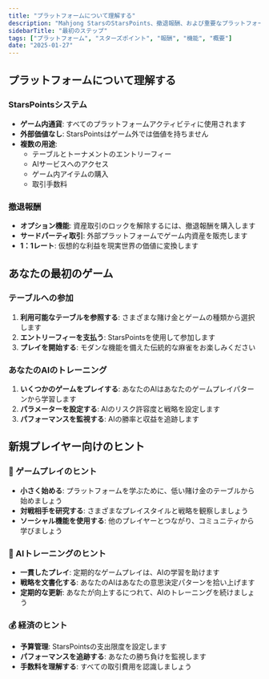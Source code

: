 ```yaml
---
title: "プラットフォームについて理解する"
description: "Mahjong StarsのStarsPoints、撤退報酬、および重要なプラットフォーム機能について学びましょう"
sidebarTitle: "最初のステップ"
tags: ["プラットフォーム", "スターズポイント", "報酬", "機能", "概要"]
date: "2025-01-27"
---
```


## プラットフォームについて理解する

### StarsPointsシステム
- **ゲーム内通貨**: すべてのプラットフォームアクティビティに使用されます
- **外部価値なし**: StarsPointsはゲーム外では価値を持ちません
- **複数の用途**:
  - テーブルとトーナメントのエントリーフィー
  - AIサービスへのアクセス
  - ゲーム内アイテムの購入
  - 取引手数料

### 撤退報酬
- **オプション機能**: 資産取引のロックを解除するには、撤退報酬を購入します
- **サードパーティ取引**: 外部プラットフォームでゲーム内資産を販売します
- **1：1レート**: 仮想的な利益を現実世界の価値に変換します

## あなたの最初のゲーム

### テーブルへの参加
1. **利用可能なテーブルを参照する**: さまざまな賭け金とゲームの種類から選択します
2. **エントリーフィーを支払う**: StarsPointsを使用して参加します
3. **プレイを開始する**: モダンな機能を備えた伝統的な麻雀をお楽しみください

### あなたのAIのトレーニング
1. **いくつかのゲームをプレイする**: あなたのAIはあなたのゲームプレイパターンから学習します
2. **パラメーターを設定する**: AIのリスク許容度と戦略を設定します
3. **パフォーマンスを監視する**: AIの勝率と収益を追跡します

## 新規プレイヤー向けのヒント

### 🎯 ゲームプレイのヒント
- **小さく始める**: プラットフォームを学ぶために、低い賭け金のテーブルから始めましょう
- **対戦相手を研究する**: さまざまなプレイスタイルと戦略を観察しましょう
- **ソーシャル機能を使用する**: 他のプレイヤーとつながり、コミュニティから学びましょう

### 🤖 AIトレーニングのヒント
- **一貫したプレイ**: 定期的なゲームプレイは、AIの学習を助けます
- **戦略を文書化する**: あなたのAIはあなたの意思決定パターンを拾い上げます
- **定期的な更新**: あなたが向上するにつれて、AIのトレーニングを続けましょう

### 💰 経済のヒント
- **予算管理**: StarsPointsの支出限度を設定します
- **パフォーマンスを追跡する**: あなたの勝ち負けを監視します
- **手数料を理解する**: すべての取引費用を認識しましょう